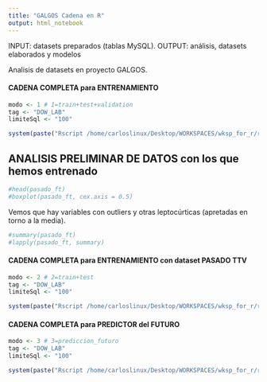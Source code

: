```yaml
---
title: "GALGOS Cadena en R"
output: html_notebook
---
```


INPUT: datasets preparados (tablas MySQL).
OUTPUT: análisis, datasets elaborados y modelos

Analisis de datasets en proyecto GALGOS.

#### CADENA COMPLETA para ENTRENAMIENTO
```r
modo <- 1 # 1=train+test+validation
tag <- "DOW_LAB"
limiteSql <- "100"

system(paste("Rscript /home/carloslinux/Desktop/WORKSPACES/wksp_for_r/r_galgos/galgos_inteligencia.R", modo, tag, limiteSql, sep = ' '))
```

## ANALISIS PRELIMINAR DE DATOS con los que hemos entrenado
```r
#head(pasado_ft)
#boxplot(pasado_ft, cex.axis = 0.5) 
```
Vemos que hay variables con outliers y otras leptocúrticas (apretadas en torno a la media).
```r
#summary(pasado_ft)
#lapply(pasado_ft, summary)
```


#### CADENA COMPLETA para ENTRENAMIENTO con dataset PASADO TTV
```r
modo <- 2 # 2=train+test
tag <- "DOW_LAB"
limiteSql <- "100"

system(paste("Rscript /home/carloslinux/Desktop/WORKSPACES/wksp_for_r/r_galgos/galgos_regresion_ttv_pasado.R", modo, tag, limiteSql, sep = ' '))
```


#### CADENA COMPLETA para PREDICTOR del FUTURO
```r
modo <- 3 # 3=prediccion_futuro
tag <- "DOW_LAB"
limiteSql <- "100"

system(paste("Rscript /home/carloslinux/Desktop/WORKSPACES/wksp_for_r/r_galgos/galgos_regresion_predictor.R", modo, tag, limiteSql, sep = ' '))
```






